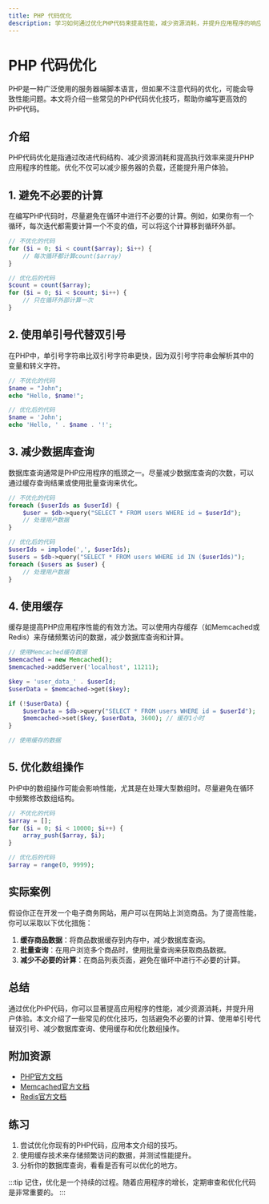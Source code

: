 ```yaml
---
title: PHP 代码优化
description: 学习如何通过优化PHP代码来提高性能，减少资源消耗，并提升应用程序的响应速度。本文适合初学者，包含实际案例和代码示例。
---
```


# PHP 代码优化

PHP是一种广泛使用的服务器端脚本语言，但如果不注意代码的优化，可能会导致性能问题。本文将介绍一些常见的PHP代码优化技巧，帮助你编写更高效的PHP代码。

## 介绍

PHP代码优化是指通过改进代码结构、减少资源消耗和提高执行效率来提升PHP应用程序的性能。优化不仅可以减少服务器的负载，还能提升用户体验。

## 1. 避免不必要的计算

在编写PHP代码时，尽量避免在循环中进行不必要的计算。例如，如果你有一个循环，每次迭代都需要计算一个不变的值，可以将这个计算移到循环外部。

```php
// 不优化的代码
for ($i = 0; $i < count($array); $i++) {
    // 每次循环都计算count($array)
}

// 优化后的代码
$count = count($array);
for ($i = 0; $i < $count; $i++) {
    // 只在循环外部计算一次
}
```

## 2. 使用单引号代替双引号

在PHP中，单引号字符串比双引号字符串更快，因为双引号字符串会解析其中的变量和转义字符。

```php
// 不优化的代码
$name = "John";
echo "Hello, $name!";

// 优化后的代码
$name = 'John';
echo 'Hello, ' . $name . '!';
```

## 3. 减少数据库查询

数据库查询通常是PHP应用程序的瓶颈之一。尽量减少数据库查询的次数，可以通过缓存查询结果或使用批量查询来优化。

```php
// 不优化的代码
foreach ($userIds as $userId) {
    $user = $db->query("SELECT * FROM users WHERE id = $userId");
    // 处理用户数据
}

// 优化后的代码
$userIds = implode(',', $userIds);
$users = $db->query("SELECT * FROM users WHERE id IN ($userIds)");
foreach ($users as $user) {
    // 处理用户数据
}
```

## 4. 使用缓存

缓存是提高PHP应用程序性能的有效方法。可以使用内存缓存（如Memcached或Redis）来存储频繁访问的数据，减少数据库查询和计算。

```php
// 使用Memcached缓存数据
$memcached = new Memcached();
$memcached->addServer('localhost', 11211);

$key = 'user_data_' . $userId;
$userData = $memcached->get($key);

if (!$userData) {
    $userData = $db->query("SELECT * FROM users WHERE id = $userId");
    $memcached->set($key, $userData, 3600); // 缓存1小时
}

// 使用缓存的数据
```

## 5. 优化数组操作

PHP中的数组操作可能会影响性能，尤其是在处理大型数组时。尽量避免在循环中频繁修改数组结构。

```php
// 不优化的代码
$array = [];
for ($i = 0; $i < 10000; $i++) {
    array_push($array, $i);
}

// 优化后的代码
$array = range(0, 9999);
```

## 实际案例

假设你正在开发一个电子商务网站，用户可以在网站上浏览商品。为了提高性能，你可以采取以下优化措施：

1. **缓存商品数据**：将商品数据缓存到内存中，减少数据库查询。
2. **批量查询**：在用户浏览多个商品时，使用批量查询来获取商品数据。
3. **减少不必要的计算**：在商品列表页面，避免在循环中进行不必要的计算。

## 总结

通过优化PHP代码，你可以显著提高应用程序的性能，减少资源消耗，并提升用户体验。本文介绍了一些常见的优化技巧，包括避免不必要的计算、使用单引号代替双引号、减少数据库查询、使用缓存和优化数组操作。

## 附加资源

- [PHP官方文档](https://www.php.net/docs.php)
- [Memcached官方文档](https://memcached.org/)
- [Redis官方文档](https://redis.io/documentation)

## 练习

1. 尝试优化你现有的PHP代码，应用本文介绍的技巧。
2. 使用缓存技术来存储频繁访问的数据，并测试性能提升。
3. 分析你的数据库查询，看看是否有可以优化的地方。

:::tip
记住，优化是一个持续的过程。随着应用程序的增长，定期审查和优化代码是非常重要的。
:::